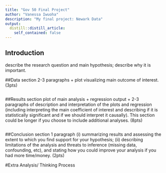 ```yaml
---
title: "Gov 50 Final Project"
author: "Vanessa Iwuoha"
description: "My final project: Newark Data"
output:
  distill::distill_article:
    self_contained: false
---
```


## Introduction
describe the research question and main hypothesis; describe why it is important.


##Data section 
2-3 paragraphs + plot visualizing main outcome of interest. (3pts)

```r
```


##Results section 
plot of main analysis + regression output + 2-3 paragraphs of description and interpretation of the plots and regression (including interpreting the main coefficient of interest and describing if it is statistically significant and if we should interpret it causally). This section could be longer if you choose to include additional analyses. (8pts)

```r
```


##Conclusion section
1 paragraph (i) summarizing results and assessing the extent to which you find support for your hypothesis; (ii) describing limitations of the analysis and threats to inference (missing data, confounding, etc), and stating how you could improve your analysis if you had more time/money. (2pts)


#Extra Analysis/ Thinking Process 

```r
```

